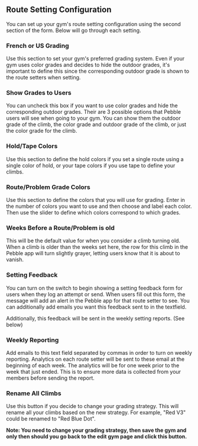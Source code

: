 ## Route Setting Configuration

You can set up your gym's route setting configuration using the second section of the form. Below will go through each setting.

### French or US Grading

Use this section to set your gym's preferred grading system. Even if your gym uses color grades and decides to hide the outdoor grades, it's important to define this since the corresponding outdoor grade is shown to the route setters when setting.

### Show Grades to Users

You can uncheck this box if you want to use color grades and hide the corresponding outdoor grades. Their are 3 possible options that Pebble users will see when going to your gym. You can show them the outdoor grade of the climb, the color grade and outdoor grade of the climb, or just the color grade for the climb.

### Hold/Tape Colors

Use this section to define the hold colors if you set a single route using a single color of hold, or your tape colors if you use tape to define your climbs.

### Route/Problem Grade Colors

Use this section to define the colors that you will use for grading. Enter in the number of colors you want to use and then choose and label each color. Then use the slider to define which colors correspond to which grades.

### Weeks Before a Route/Problem is old

This will be the default value for when you consider a climb turning old. When a climb is older than the weeks set here, the row for this climb in the Pebble app will turn slightly grayer, letting users know that it is about to vanish.

### Setting Feedback

You can turn on the switch to begin showing a setting feedback form for users when they log an attempt or send. When users fill out this form, the message will add an alert in the Pebble app for that route setter to see. You can additionally add emails you want this feedback sent to in the textfield.

Additionally, this feedback will be sent in the weekly setting reports. (See below)

### Weekly Reporting

Add emails to this text field separated by commas in order to turn on weekly reporting. Analytics on each route setter will be sent to these email at the beginning of each week. The analytics will be for one week prior to the week that just ended. This is to ensure more data is collected from your members before sending the report.

### Rename All Climbs

Use this button if you decide to change your grading strategy. This will rename all your climbs based on the new strategy. For example, "Red V3" could be renamed to "Red Blue Dot".

<strong>
  Note: You need to change your grading strategy, then save the gym and only
  then should you go back to the edit gym page and click this button.
</strong>
